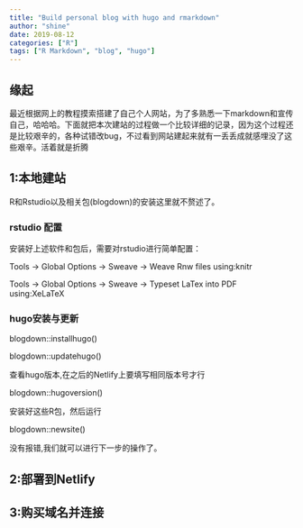 ```yaml
---
title: "Build personal blog with hugo and rmarkdown"
author: "shine"
date: 2019-08-12
categories: ["R"]
tags: ["R Markdown", "blog", "hugo"]
---
```


## 缘起

最近根据网上的教程摸索搭建了自己个人网站，为了多熟悉一下markdown和宣传自己，哈哈哈。下面就把本次建站的过程做一个比较详细的记录，因为这个过程还是比较艰辛的，各种试错改bug，不过看到网站建起来就有一丢丢成就感埋没了这些艰辛。活着就是折腾

## 1:本地建站
R和Rstudio以及相关包(blogdown)的安装这里就不赘述了。

### rstudio 配置

安装好上述软件和包后，需要对rstudio进行简单配置：

Tools -> Global Options -> Sweave -> Weave Rnw files using:knitr

Tools -> Global Options -> Sweave -> Typeset LaTex into PDF using:XeLaTeX

### hugo安装与更新

blogdown::installhugo() 

blogdown::updatehugo()

查看hugo版本,在之后的Netlify上要填写相同版本号才行

blogdown::hugoversion()  

安装好这些R包，然后运行 

blogdown::newsite()

没有报错,我们就可以进行下一步的操作了。


## 2:部署到Netlify

## 3:购买域名并连接





```

```



```

```
